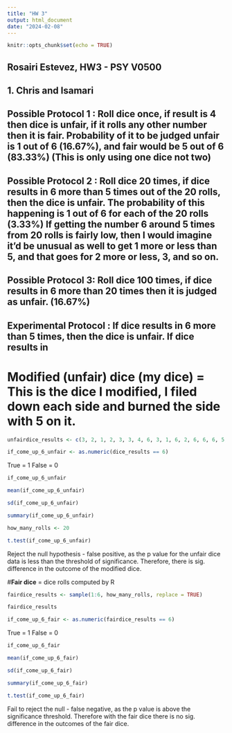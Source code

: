 ```yaml
---
title: "HW 3"
output: html_document
date: "2024-02-08"
---
```


```r
knitr::opts_chunk$set(echo = TRUE)
```

## Rosairi Estevez, HW3 - PSY V0500

## 1. Chris and Isamari 

## Possible Protocol 1 : Roll dice once, if result is 4 then dice is unfair, if it rolls any other number then it is fair. Probability of it to be judged unfair is 1 out of 6 (16.67%), and fair would be 5 out of 6 (83.33%) (This is only using one dice not two)

## Possible Protocol 2 : Roll dice 20 times, if dice results in 6 more than 5 times out of the 20 rolls, then the dice is unfair. The probability of this happening is 1 out of 6 for each of the 20 rolls (3.33%) If getting the number 6 around 5 times from 20 rolls is fairly low, then I would imagine it'd be unusual as well to get 1 more or less than 5, and that goes for 2 more or less, 3, and so on.

## Possible Protocol 3: Roll dice 100 times, if dice results in 6 more than 20 times then it is judged as unfair. (16.67%)


## Experimental Protocol : If dice results in 6 more than 5 times, then the dice is unfair. If dice results in 


# **Modified (unfair) dice (my dice)** = This is the dice I modified, I filed down each side and burned the side with 5 on it. 

```r
unfairdice_results <- c(3, 2, 1, 2, 3, 3, 4, 6, 3, 1, 6, 2, 6, 6, 6, 5, 2, 5, 4, 4)
```

```r
if_come_up_6_unfair <- as.numeric(dice_results == 6)
```


True = 1
False = 0 

```r
if_come_up_6_unfair
```


```r
mean(if_come_up_6_unfair)
```

```r
sd(if_come_up_6_unfair)
```

```r
summary(if_come_up_6_unfair)
```

```r
how_many_rolls <- 20
```

```r
t.test(if_come_up_6_unfair)
```

Reject the null hypothesis - false positive, as the p value for the unfair dice data is less than the threshold of significance. Therefore, there is sig. difference in the outcome of the modified dice. 


#**Fair dice** = dice rolls computed by R

```r
fairdice_results <- sample(1:6, how_many_rolls, replace = TRUE)
```

```r
fairdice_results
```


```r
if_come_up_6_fair <- as.numeric(fairdice_results == 6)

```

True = 1
False = 0 

```r
if_come_up_6_fair
```

```r
mean(if_come_up_6_fair)
```

```r
sd(if_come_up_6_fair)
```

```r
summary(if_come_up_6_fair)
```

```r
t.test(if_come_up_6_fair)
```

Fail to reject the null - false negative, as the p value is above the significance threshold. Therefore with the fair dice there is no sig. difference in the outcomes of the fair dice. 
